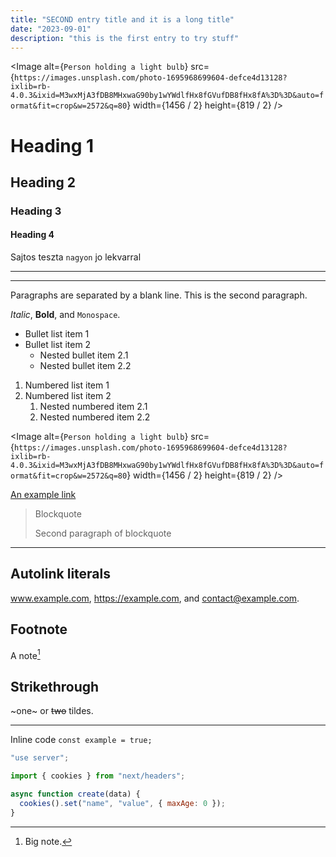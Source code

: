 ```yaml
---
title: "SECOND entry title and it is a long title"
date: "2023-09-01"
description: "this is the first entry to try stuff"
---
```


<Image
  alt={`Person holding a light bulb`}
  src={`https://images.unsplash.com/photo-1695968699604-defce4d13128?ixlib=rb-4.0.3&ixid=M3wxMjA3fDB8MHxwaG90by1wYWdlfHx8fGVufDB8fHx8fA%3D%3D&auto=format&fit=crop&w=2572&q=80`}
  width={1456 / 2}
  height={819 / 2}
/>

# Heading 1

## Heading 2

### Heading 3

#### Heading 4

<Callout className="mt-4">Sajtos teszta `nagyon` jo lekvarral</Callout>

---

<Tweet id="1721973512708165843" />

---

Paragraphs are separated by a blank line. This is the second paragraph.

_Italic_, **Bold**, and `Monospace`.

- Bullet list item 1
- Bullet list item 2
  - Nested bullet item 2.1
  - Nested bullet item 2.2

1. Numbered list item 1
2. Numbered list item 2
   1. Nested numbered item 2.1
   2. Nested numbered item 2.2

<Image
  alt={`Person holding a light bulb`}
  src={`https://images.unsplash.com/photo-1695968699604-defce4d13128?ixlib=rb-4.0.3&ixid=M3wxMjA3fDB8MHxwaG90by1wYWdlfHx8fGVufDB8fHx8fA%3D%3D&auto=format&fit=crop&w=2572&q=80`}
  width={1456 / 2}
  height={819 / 2}
/>

[An example link](https://example.com)

> Blockquote
>
> Second paragraph of blockquote

---

## Autolink literals

www.example.com, https://example.com, and contact@example.com.

## Footnote

A note[^1]

[^1]: Big note.

## Strikethrough

~one~ or ~~two~~ tildes.

---

Inline code `const example = true;`

```js
"use server";

import { cookies } from "next/headers";

async function create(data) {
  cookies().set("name", "value", { maxAge: 0 });
}
```
